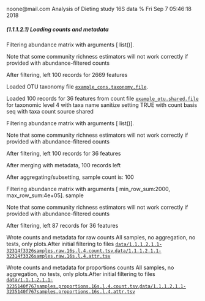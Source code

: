 noone@mail.com
Analysis of Dieting study 16S data
% Fri Sep  7 05:46:18 2018



##### \(1.1.1.2.1\) Loading counts and metadata



Filtering abundance matrix with arguments [ list()]. 


Note that some community richness estimators will not work correctly 
               if provided with abundance-filtered counts


After filtering, left 100 records for 2669 features


Loaded OTU taxonomy file [`example_cons.taxonomy.file`](example_cons.taxonomy.file).


Loaded 100 records for 36 features from count file [`example_otu.shared.file`](example_otu.shared.file) for taxonomic level 4 
                       with taxa name sanitize setting TRUE with count basis seq with taxa count source shared


Filtering abundance matrix with arguments [ list()]. 


Note that some community richness estimators will not work correctly 
               if provided with abundance-filtered counts


After filtering, left 100 records for 36 features


After merging with metadata, 100 records left


After aggregating/subsetting, sample count is: 100


Filtering abundance matrix with arguments [ min_row_sum:2000, max_row_sum:4e+05]. sample


Note that some community richness estimators will not work correctly 
               if provided with abundance-filtered counts


After filtering, left 87 records for 36 features


Wrote counts and metadata for raw counts All samples, no aggregation, no tests, only plots.After initial filtering to files [`data/1.1.1.2.1.1-32314f3326samples.raw.16s.l.4.count.tsv`](data/1.1.1.2.1.1-32314f3326samples.raw.16s.l.4.count.tsv),[`data/1.1.1.2.1.1-32314f3326samples.raw.16s.l.4.attr.tsv`](data/1.1.1.2.1.1-32314f3326samples.raw.16s.l.4.attr.tsv)


Wrote counts and metadata for proportions counts All samples, no aggregation, no tests, only plots.After initial filtering to files [`data/1.1.1.2.1.1-3235140f767samples.proportions.16s.l.4.count.tsv`](data/1.1.1.2.1.1-3235140f767samples.proportions.16s.l.4.count.tsv),[`data/1.1.1.2.1.1-3235140f767samples.proportions.16s.l.4.attr.tsv`](data/1.1.1.2.1.1-3235140f767samples.proportions.16s.l.4.attr.tsv)

